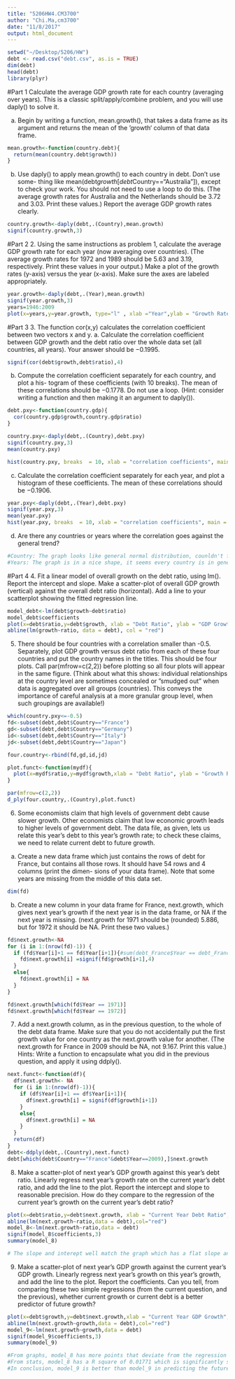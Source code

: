 ```yaml
---
title: "5206HW4.CM3700"
author: "Chi.Ma,cm3700"
date: "11/8/2017"
output: html_document
---
```

```r

setwd("~/Desktop/5206/HW")
debt <- read.csv("debt.csv", as.is = TRUE)
dim(debt)
head(debt)
library(plyr)
```
#Part 1
Calculate the average GDP growth rate for each country (averaging over years). This is a classic split/apply/combine problem, and you will use daply() to solve it.

a. Begin by writing a function, mean.growth(), that takes a data frame as its argument and returns the mean of the ‘growth‘ column of that data frame.
```r
mean.growth<-function(country.debt){
  return(mean(country.debt$growth))
}

```
b. Use daply() to apply mean.growth() to each country in debt. Don’t use some- thing like mean(debt$growth[debt$Country=="Australia"]), except to check your work. You should not need to use a loop to do this. (The average growth rates for Australia and the Netherlands should be 3.72 and 3.03. Print these values.) Report the average GDP growth rates clearly.
```r

country.growth<-daply(debt,.(Country),mean.growth)
signif(country.growth,3)
```
#Part 2
2. Using the same instructions as problem 1, calculate the average GDP growth rate for each year (now averaging over countries). (The average growth rates for 1972 and 1989 should be 5.63 and 3.19, respectively. Print these values in your output.) Make a plot of the growth rates (y-axis) versus the year (x-axis). Make sure the axes are labeled appropriately.
```r
year.growth<-daply(debt,.(Year),mean.growth)
signif(year.growth,3)
years=1946:2009
plot(x=years,y=year.growth, type="l" , xlab ="Year",ylab = "Growth Rates", main = "Yearly GDP Growth Rate from 1946-2009")
```
#Part 3
3. The function cor(x,y) calculates the correlation coefficient between two vectors x and y.
a. Calculate the correlation coefficient between GDP growth and the debt ratio over the whole data set (all countries, all years). Your answer should be −0.1995.
```r
signif(cor(debt$growth,debt$ratio),4)
```
b. Compute the correlation coefficient separately for each country, and plot a his- togram of these coefficients (with 10 breaks). The mean of these correlations should be −0.1778. Do not use a loop. (Hint: consider writing a function and then making it an argument to daply()).
```r
debt.pxy<-function(country.gdp){
  cor(country.gdp$growth,country.gdp$ratio)
}

country.pxy<-daply(debt,.(Country),debt.pxy)
signif(country.pxy,3)
mean(country.pxy)

hist(country.pxy, breaks  = 10, xlab = "correlation coefficients", main = "Correlation Coefficients of Different Countries")

```
c. Calculate the correlation coefficient separately for each year, and plot a histogram of these coefficients. The mean of these correlations should be −0.1906.
```r
year.pxy<-daply(debt,.(Year),debt.pxy)
signif(year.pxy,3)
mean(year.pxy)
hist(year.pxy, breaks  = 10, xlab = "correlation coefficients", main = "Correlation Coefficients of Different Years")
```
d. Are there any countries or years where the correlation goes against the general trend?
```r
#Country: The graph looks like general normal distribution, counldn't find a country that is deviate far from others, all correlations are in the 3 std range of the group mean. 
#Years: The graph is in a nice shape, it seems every country is in general range. 

```
#Part 4
4. Fit a linear model of overall growth on the debt ratio, using lm(). Report the intercept and slope. Make a scatter-plot of overall GDP growth (vertical) against the overall debt ratio (horizontal). Add a line to your scatterplot showing the fitted regression line.
```r
model_debt<-lm(debt$growth~debt$ratio)
model_debt$coefficients
plot(x=debt$ratio,y=debt$growth, xlab = "Debt Ratio", ylab = "GDP Growth", main = "Scatter-plot")
abline(lm(growth~ratio, data = debt), col = "red")

```
5. There should be four countries with a correlation smaller than -0.5. Separately, plot GDP growth versus debt ratio from each of these four countries and put the country names in the titles. This should be four plots. Call par(mfrow=c(2,2)) before plotting so all four plots will appear in the same figure. (Think about what this shows: individual relationships at the country level are sometimes concealed or ”smudged out” when data is aggregated over all groups (countries). This conveys the importance of careful analysis at a more granular group level, when such groupings are available!)
```r
which(country.pxy<=-0.5)
fd<-subset(debt,debt$Country=="France")
gd<-subset(debt,debt$Country=="Germany")
id<-subset(debt,debt$Country=="Italy")
jd<-subset(debt,debt$Country=="Japan")

four.country<-rbind(fd,gd,id,jd)

plot.funct<-function(mydf){
  plot(x=mydf$ratio,y=mydf$growth,xlab = "Debt Ratio", ylab = "Growth Rate",main = mydf$Country[1])
}

par(mfrow=c(2,2))
d_ply(four.country,.(Country),plot.funct)

```
6. Some economists claim that high levels of government debt cause slower growth. Other economists claim that low economic growth leads to higher levels of government debt. The data file, as given, lets us relate this year’s debt to this year’s growth rate; to check these claims, we need to relate current debt to future growth.
a. Create a new data frame which just contains the rows of debt for France, but contains all those rows. It should have 54 rows and 4 columns (print the dimen- sions of your data frame). Note that some years are missing from the middle of this data set.
```r
dim(fd)
```
b. Create a new column in your data frame for France, next.growth, which gives next year’s growth if the next year is in the data frame, or NA if the next year is missing. (next.growth for 1971 should be (rounded) 5.886, but for 1972 it should be NA. Print these two values.)
```r
fd$next.growth<-NA
for (i in 1:(nrow(fd)-1)) {
  if (fd$Year[i]+1 == fd$Year[i+1]){#sum(debt_France$Year == debt_France$Year[i]+1) == 1
    fd$next.growth[i] =signif(fd$growth[i+1],4)
  }
  else{
    fd$next.growth[i] = NA
  }
}

fd$next.growth[which(fd$Year == 1971)]
fd$next.growth[which(fd$Year == 1972)]

```
7. Add a next.growth column, as in the previous question, to the whole of the debt data frame. Make sure that you do not accidentally put the first growth value for one country as the next.growth value for another. (The next.growth for France in 2009 should be NA, not 9.167. Print this value.) Hints: Write a function to encapsulate what you did in the previous question, and apply it using ddply().
```r
next.funct<-function(df){
  df$next.growth<- NA
  for (i in 1:(nrow(df)-1)){
    if (df$Year[i]+1 == df$Year[i+1]){
      df$next.growth[i] = signif(df$growth[i+1])
    }
    else{
      df$next.growth[i] = NA
    }
  }
  return(df)
}
debt<-ddply(debt,.(Country),next.funct)
debt[which(debt$Country=="France"&debt$Year==2009),]$next.growth
```
8. Make a scatter-plot of next year’s GDP growth against this year’s debt ratio. Linearly regress next year’s growth rate on the current year’s debt ratio, and add the line to the plot. Report the intercept and slope to reasonable precision. How do they compare to the regression of the current year’s growth on the current year’s debt ratio?
```r
plot(x=debt$ratio,y=debt$next.growth, xlab = "Current Year Debt Ratio",ylab = "Next Year GDP Growth",main ="Future Growth Over Debt Ratio" )
abline(lm(next.growth~ratio,data = debt),col="red")
model_8<-lm(next.growth~ratio,data = debt)
signif(model_8$coefficients,3)
summary(model_8)
```
```r
# The slope and interept well match the graph which has a flat slope and lower intercept.
```
9. Make a scatter-plot of next year’s GDP growth against the current year’s GDP growth. Linearly regress next year’s growth on this year’s growth, and add the line to the plot. Report the coefficients. Can you tell, from comparing these two simple regressions (from the current question, and the previous), whether current growth or current debt is a better predictor of future growth?
```r
plot(x=debt$growth,y=debt$next.growth,xlab = "Current Year GDP Growth",ylab = "Next Year GDP Growth",main ="GDP Growth")
abline(lm(next.growth~growth,data = debt),col="red")
model_9<-lm(next.growth~growth,data = debt)
signif(model_9$coefficients,3)
summary(model_9)
```



```r
#From graphs, model_8 has more points that deviate from the regression line than model_9, this indicated that model_9 is a better model.
#From stats, model_8 has a R square of 0.01771 which is significantly smaller than model_9's 0.1671, which also indicates that model_9 is a better performer.
#In conclusion, model_9 is better than model_9 in predicting the future growth, and current growth is a better indicator than debt ratio.
```
